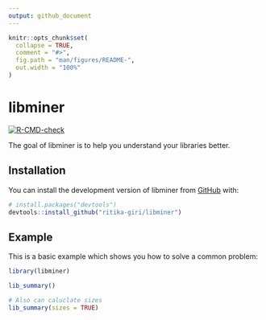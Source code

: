 ```yaml
---
output: github_document
---
```


<!-- README.md is generated from README.Rmd. Please edit that file -->

```r
knitr::opts_chunk$set(
  collapse = TRUE,
  comment = "#>",
  fig.path = "man/figures/README-",
  out.width = "100%"
)
```

# libminer

<!-- badges: start -->

[![R-CMD-check](https://github.com/ritika-giri/libminer/actions/workflows/R-CMD-check.yaml/badge.svg)](https://github.com/ritika-giri/libminer/actions/workflows/R-CMD-check.yaml)

<!-- badges: end -->

The goal of libminer is to help you understand your libraries better.

## Installation

You can install the development version of libminer from [GitHub](https://github.com/) with:

``` r
# install.packages("devtools")
devtools::install_github("ritika-giri/libminer")
```

## Example

This is a basic example which shows you how to solve a common problem:

```r
library(libminer)

lib_summary()

# Also can caluclate sizes
lib_summary(sizes = TRUE)
```
